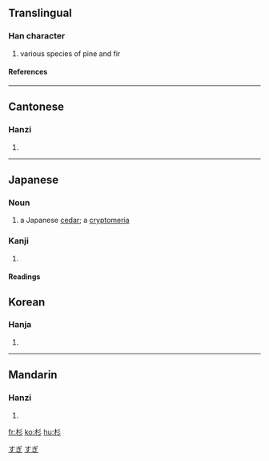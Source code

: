 ==Translingual==
===Han character===
{{Han char|rn=75|rad=木|as=03|sn=7|four=4292<sub>2</sub>|canj=木竹竹竹 (DHHH)|ids=⿰[[木]][[彡]]}}
# various species of pine and fir
====References====
{{Han ref|kx=0511.040|dkj=14452|dj=0895.030|hdz=21161.020|uh=6749|ud=26441|bh=A7FC|bd=43004}}

----

==Cantonese==
===Hanzi===
{{yue-hanzi|jyut=|y=chaam3, saam1}}
# {{defn|Cantonese}}

----
== Japanese ==
===Noun===
[[Category:1000_Japanese_basic_words|すぎ]]
{{ja-noun|k|hira=すぎ|rom=sugi|hidx=すぎ}}
#a Japanese [[cedar]]; a [[cryptomeria]]
[[Category:ja:Trees|すぎ]]

===Kanji===
{{ja-kanji|grade=c|rs=木03}}
# {{defn|Japanese}} 
====Readings====
{{ja-readings|on=[[さん]] (san)|kun=[[すぎ]] (sugi)}}

==Korean==
===Hanja===
{{ko-hanja|hangeul=삼|eumhun=|rv=sam|mr=sam|y=sam}}
# {{defn|Korean}}

----
==Mandarin==
===Hanzi===
{{cmn-hanzi|pin=[[shā]] (sha1), [[shān]] (shan1)|wg=sha<sup>1</sup>, shan<sup>1</sup>}}
# {{defn|Mandarin}}

[[fr:杉]]
[[ko:杉]]
[[hu:杉]]